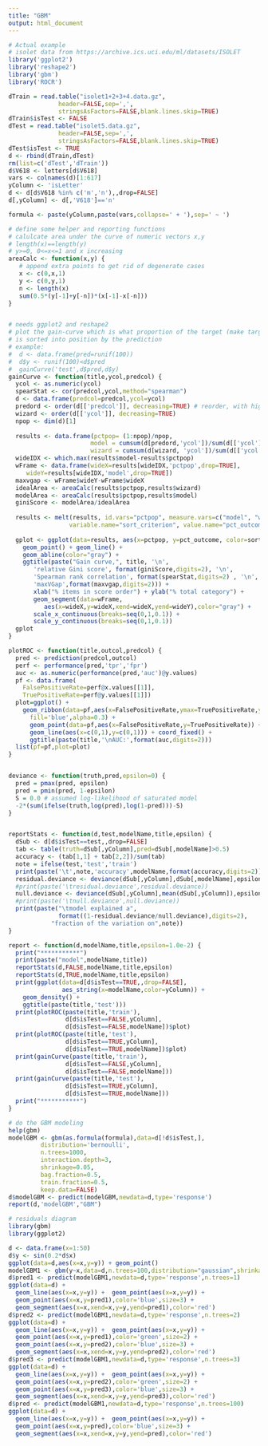 ```yaml
---
title: "GBM"
output: html_document
---
```





```r
# Actual example
# isolet data from https://archive.ics.uci.edu/ml/datasets/ISOLET
library('ggplot2')
library('reshape2')
library('gbm')
library('ROCR')

dTrain = read.table("isolet1+2+3+4.data.gz",
              header=FALSE,sep=',',
              stringsAsFactors=FALSE,blank.lines.skip=TRUE)
dTrain$isTest <- FALSE
dTest = read.table("isolet5.data.gz",
              header=FALSE,sep=',',
              stringsAsFactors=FALSE,blank.lines.skip=TRUE)
dTest$isTest <- TRUE
d <- rbind(dTrain,dTest)
rm(list=c('dTest','dTrain'))
d$V618 <- letters[d$V618]
vars <- colnames(d)[1:617]
yColumn <- 'isLetter'
d <- d[d$V618 %in% c('m','n'),,drop=FALSE]
d[,yColumn] <- d[,'V618']=='n'

formula <- paste(yColumn,paste(vars,collapse=' + '),sep=' ~ ')
```

```r
# define some helper and reporting functions
# calulcate area under the curve of numeric vectors x,y
# length(x)==length(y)
# y>=0, 0<=x<=1 and x increasing
areaCalc <- function(x,y) {
   # append extra points to get rid of degenerate cases
   x <- c(0,x,1)
   y <- c(0,y,1)
   n <- length(x)
   sum(0.5*(y[-1]+y[-n])*(x[-1]-x[-n]))
}


# needs ggplot2 and reshape2
# plot the gain-curve which is what proportion of the target (make target numric)
# is sorted into position by the prediction
# example:
#  d <- data.frame(pred=runif(100))
#  d$y <- runif(100)<d$pred
#  gainCurve('test',d$pred,d$y)
gainCurve <- function(title,ycol,predcol) {
  ycol <- as.numeric(ycol)
  spearStat <- cor(predcol,ycol,method="spearman")
  d <- data.frame(predcol=predcol,ycol=ycol)
  predord <- order(d[['predcol']], decreasing=TRUE) # reorder, with highest first
  wizard <- order(d[['ycol']], decreasing=TRUE)
  npop <- dim(d)[1]
  
  results <- data.frame(pctpop= (1:npop)/npop,
                       model = cumsum(d[predord,'ycol'])/sum(d[['ycol']]),
                       wizard = cumsum(d[wizard, 'ycol'])/sum(d[['ycol']]))
  wideIDX <- which.max(results$model-results$pctpop)
  wFrame <- data.frame(wideX=results[wideIDX,'pctpop',drop=TRUE],
     wideY=results[wideIDX,'model',drop=TRUE])
  maxvgap <- wFrame$wideY-wFrame$wideX
  idealArea <- areaCalc(results$pctpop,results$wizard)
  modelArea <- areaCalc(results$pctpop,results$model)
  giniScore <- modelArea/idealArea
  
  results <- melt(results, id.vars="pctpop", measure.vars=c("model", "wizard"),
                 variable.name="sort_criterion", value.name="pct_outcome")
  
  gplot <- ggplot(data=results, aes(x=pctpop, y=pct_outcome, color=sort_criterion)) + 
    geom_point() + geom_line() + 
    geom_abline(color="gray") +
    ggtitle(paste("Gain curve,", title, '\n', 
       'relative Gini score', format(giniScore,digits=2), '\n',
       'Spearman rank correlation', format(spearStat,digits=2) , '\n',
       'maxVGap',format(maxvgap,digits=2))) +
       xlab("% items in score order") + ylab("% total category") +
       geom_segment(data=wFrame,
          aes(x=wideX,y=wideX,xend=wideX,yend=wideY),color="gray") +
       scale_x_continuous(breaks=seq(0,1,0.1)) +
       scale_y_continuous(breaks=seq(0,1,0.1))
  gplot
}

plotROC <- function(title,outcol,predcol) {
  pred <- prediction(predcol,outcol)
  perf <- performance(pred,'tpr','fpr')
  auc <- as.numeric(performance(pred,'auc')@y.values)
  pf <- data.frame(
    FalsePositiveRate=perf@x.values[[1]],
    TruePositiveRate=perf@y.values[[1]])
  plot=ggplot() +
    geom_ribbon(data=pf,aes(x=FalsePositiveRate,ymax=TruePositiveRate,ymin=0),
      fill='blue',alpha=0.3) +
      geom_point(data=pf,aes(x=FalsePositiveRate,y=TruePositiveRate)) +
      geom_line(aes(x=c(0,1),y=c(0,1))) + coord_fixed() +
      ggtitle(paste(title,'\nAUC:',format(auc,digits=2)))
  list(pf=pf,plot=plot)
}


deviance <- function(truth,pred,epsilon=0) {
  pred = pmax(pred, epsilon)
  pred = pmin(pred, 1-epsilon)
  S = 0.0 # assumed log-likelihood of saturated model
  -2*(sum(ifelse(truth,log(pred),log(1-pred)))-S)
}


reportStats <- function(d,test,modelName,title,epsilon) {
  dSub <- d[d$isTest==test,,drop=FALSE]
  tab <- table(truth=dSub[,yColumn],pred=dSub[,modelName]>0.5)
  accuracy <- (tab[1,1] + tab[2,2])/sum(tab)
  note = ifelse(test,'test','train')
  print(paste('\t',note,'accuracy',modelName,format(accuracy,digits=2)))
  residual.deviance <- deviance(dSub[,yColumn],dSub[,modelName],epsilon)
  #print(paste('\tresidual.deviance',residual.deviance))
  null.deviance <- deviance(dSub[,yColumn],mean(dSub[,yColumn]),epsilon)
  #print(paste('\tnull.deviance',null.deviance))
  print(paste("\tmodel explained a",
              format((1-residual.deviance/null.deviance),digits=2),
            "fraction of the variation on",note))  
}

report <- function(d,modelName,title,epsilon=1.0e-2) {
  print("***********")
  print(paste("model",modelName,title))
  reportStats(d,FALSE,modelName,title,epsilon)
  reportStats(d,TRUE,modelName,title,epsilon)
  print(ggplot(data=d[d$isTest==TRUE,,drop=FALSE],
               aes_string(x=modelName,color=yColumn)) + 
    geom_density() + 
    ggtitle(paste(title,'test')))
  print(plotROC(paste(title,'train'),
                d[d$isTest==FALSE,yColumn],
                d[d$isTest==FALSE,modelName])$plot)
  print(plotROC(paste(title,'test'),
                d[d$isTest==TRUE,yColumn],
                d[d$isTest==TRUE,modelName])$plot)
  print(gainCurve(paste(title,'train'),
                d[d$isTest==FALSE,yColumn],
                d[d$isTest==FALSE,modelName]))
  print(gainCurve(paste(title,'test'),
                d[d$isTest==TRUE,yColumn],
                d[d$isTest==TRUE,modelName]))
  print("***********")
}
```

```r
# do the GBM modeling
help(gbm)
modelGBM <- gbm(as.formula(formula),data=d[!d$isTest,],
         distribution='bernoulli',
         n.trees=1000,
         interaction.depth=3,
         shrinkage=0.05,
         bag.fraction=0.5,
         train.fraction=0.5,
         keep.data=FALSE)
d$modelGBM <- predict(modelGBM,newdata=d,type='response')
report(d,'modelGBM',"GBM")
```

```r
# residuals diagram
library(gbm)
library(ggplot2)

d <- data.frame(x=1:50)
d$y <- sin(0.2*d$x)
ggplot(data=d,aes(x=x,y=y)) + geom_point()
modelGBM1 <- gbm(y~x,data=d,n.trees=100,distribution="gaussian",shrinkage=0.8)
d$pred1 <- predict(modelGBM1,newdata=d,type='response',n.trees=1)
ggplot(data=d) + 
  geom_line(aes(x=x,y=y)) +  geom_point(aes(x=x,y=y)) +
  geom_point(aes(x=x,y=pred1),color='blue',size=3) + 
  geom_segment(aes(x=x,xend=x,y=y,yend=pred1),color='red')
d$pred2 <- predict(modelGBM1,newdata=d,type='response',n.trees=2)
ggplot(data=d) + 
  geom_line(aes(x=x,y=y)) +  geom_point(aes(x=x,y=y)) +
  geom_point(aes(x=x,y=pred1),color='green',size=2) + 
  geom_point(aes(x=x,y=pred2),color='blue',size=3) + 
  geom_segment(aes(x=x,xend=x,y=y,yend=pred2),color='red')
d$pred3 <- predict(modelGBM1,newdata=d,type='response',n.trees=3)
ggplot(data=d) + 
  geom_line(aes(x=x,y=y)) +  geom_point(aes(x=x,y=y)) +
  geom_point(aes(x=x,y=pred2),color='green',size=2) + 
  geom_point(aes(x=x,y=pred3),color='blue',size=3) + 
  geom_segment(aes(x=x,xend=x,y=y,yend=pred3),color='red')
d$pred <- predict(modelGBM1,newdata=d,type='response',n.trees=100)
ggplot(data=d) + 
  geom_line(aes(x=x,y=y)) +  geom_point(aes(x=x,y=y)) +
  geom_point(aes(x=x,y=pred),color='blue',size=3) + 
  geom_segment(aes(x=x,xend=x,y=y,yend=pred),color='red')
``` 